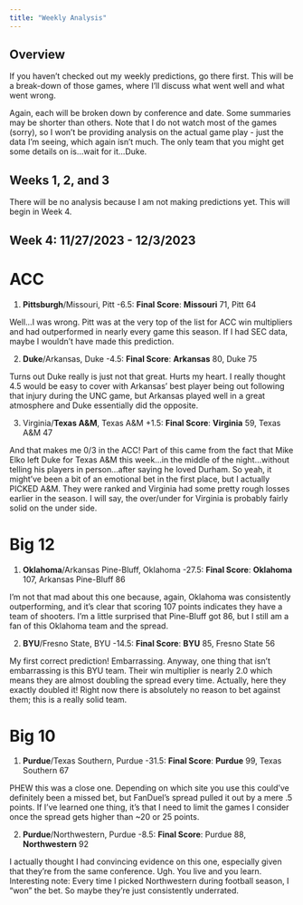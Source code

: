 ```yaml
---
title: "Weekly Analysis"
---
```

## Overview

If you haven't checked out my weekly predictions, go there first. This will be a break-down of those games, where I'll discuss what went well and what went wrong. 

Again, each will be broken down by conference and date. Some summaries may be shorter than others. Note that I do not watch most of the games (sorry), so I won't be providing analysis on the actual game play - just the data I'm seeing, which again isn't much. The only team that you might get some details on is...wait for it...Duke. 

## Weeks 1, 2, and 3

There will be no analysis because I am not making predictions yet. This will begin in Week 4. 

## Week 4: 11/27/2023 - 12/3/2023 

# ACC

1. **Pittsburgh**/Missouri, Pitt -6.5: 
**Final Score**: **Missouri** 71, Pitt 64

Well...I was wrong. Pitt was at the very top of the list for ACC win multipliers and had outperformed in nearly every game this season. If I had SEC data, maybe I wouldn't have made this prediction. 

2. **Duke**/Arkansas, Duke -4.5: 
**Final Score**: **Arkansas** 80, Duke 75

Turns out Duke really is just not that great. Hurts my heart. I really thought 4.5 would be easy to cover with Arkansas' best player being out following that injury during the UNC game, but Arkansas played well in a great atmosphere and Duke essentially did the opposite. 

3. Virginia/**Texas A&M**, Texas A&M +1.5: 
**Final Score**: **Virginia** 59, Texas A&M 47

And that makes me 0/3 in the ACC! Part of this came from the fact that Mike Elko left Duke for Texas A&M this week...in the middle of the night...without telling his players in person...after saying he loved Durham. So yeah, it might've been a bit of an emotional bet in the first place, but I actually PICKED A&M. They were ranked and Virginia had some pretty rough losses earlier in the season. I will say, the over/under for Virginia is probably fairly solid on the under side.  

# Big 12

1. **Oklahoma**/Arkansas Pine-Bluff, Oklahoma -27.5: 
**Final Score**: **Oklahoma** 107, Arkansas Pine-Bluff 86

I'm not that mad about this one because, again, Oklahoma was consistently outperforming, and it's clear that scoring 107 points indicates they have a team of shooters. I'm a little surprised that Pine-Bluff got 86, but I still am a fan of this Oklahoma team and the spread. 

2. **BYU**/Fresno State, BYU -14.5: 
**Final Score**: **BYU** 85, Fresno State 56

My first correct prediction! Embarrassing. Anyway, one thing that isn't embarrassing is this BYU team. Their win multiplier is nearly 2.0 which means they are almost doubling the spread every time. Actually, here they exactly doubled it! Right now there is absolutely no reason to bet against them; this is a really solid team. 

# Big 10

1. **Purdue**/Texas Southern, Purdue -31.5: 
**Final Score**: **Purdue** 99, Texas Southern 67

PHEW this was a close one. Depending on which site you use this could've definitely been a missed bet, but FanDuel's spread pulled it out by a mere .5 points. If I've learned one thing, it's that I need to limit the games I consider once the spread gets higher than ~20 or 25 points. 

2. **Purdue**/Northwestern, Purdue -8.5: 
**Final Score**: Purdue 88, **Northwestern** 92

I actually thought I had convincing evidence on this one, especially given that they're from the same conference. Ugh. You live and you learn. Interesting note: Every time I picked Northwestern during football season, I "won" the bet. So maybe they're just consistently underrated. 

